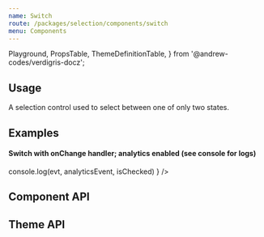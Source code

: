 ```yaml
---
name: Switch
route: /packages/selection/components/switch
menu: Components
---
```


  Playground,
  PropsTable,
  ThemeDefinitionTable,
} from '@andrew-codes/verdigris-docz';

## Usage

A selection control used to select between one of only two states.

## Examples

<Playground data-test="examples">
  <Switch />
  <Switch label="check this out!" />
  <Switch checked label="I see you checked it out" />
  <Switch disabled label="this is not checked and disabled" />
  <Switch checked disabled label="this is checked, but disabled" />
  <div>
    <h4>
      Switch with onChange handler; analytics enabled (see console for logs)
    </h4>
    <Switch
      onChange={(evt, analyticsEvent, isChecked) =>
        console.log(evt, analyticsEvent, isChecked)
      }
    />
  </div>
</Playground>

## Component API

<PropsTable of={Switch} />

## Theme API

<ThemeDefinitionTable of={Switch} />
